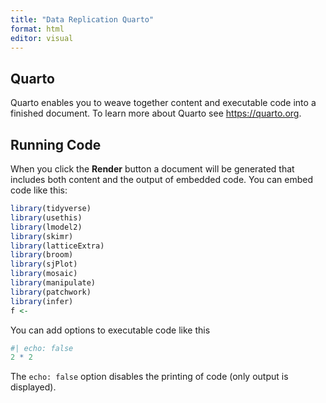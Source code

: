 ```yaml
---
title: "Data Replication Quarto"
format: html
editor: visual
---
```


## Quarto

Quarto enables you to weave together content and executable code into a finished document. To learn more about Quarto see <https://quarto.org>.

## Running Code

When you click the **Render** button a document will be generated that includes both content and the output of embedded code. You can embed code like this:

```r
library(tidyverse)
library(usethis)
library(lmodel2)
library(skimr)
library(latticeExtra)
library(broom)
library(sjPlot)
library(mosaic)
library(manipulate)
library(patchwork)
library(infer)
f <-
```

You can add options to executable code like this

```r
#| echo: false
2 * 2
```

The `echo: false` option disables the printing of code (only output is displayed).
